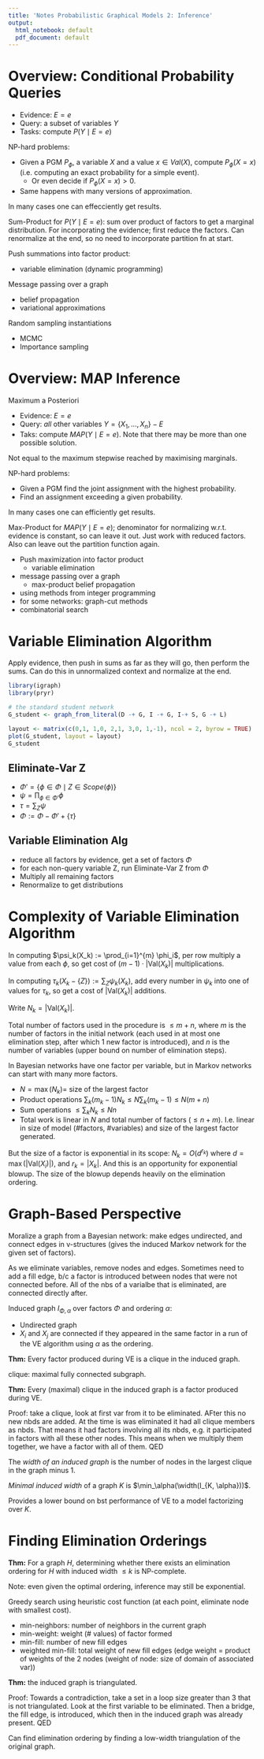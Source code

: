 ```yaml
---
title: 'Notes Probabilistic Graphical Models 2: Inference'
output:
  html_notebook: default
  pdf_document: default
---
```


# Overview: Conditional Probability Queries

- Evidence: $E = e$
- Query: a subset of variables $Y$
- Tasks: compute $P(Y \mid E = e)$

NP-hard problems:

- Given a PGM $P_\phi$, a variable $X$ and a value $x \in Val(X)$, compute
  $P_\phi(X = x)$ (i.e. computing an exact probability for a simple event).
  - Or even decide if $P_\phi(X = x) > 0$.
- Same happens with many versions of approximation.

In many cases one can effecciently get results.

Sum-Product for $P(Y \mid E = e)$: sum over product of factors to get a marginal
distribution.  For incorporating the evidence; first reduce the factors.  Can
renormalize at the end, so no need to incorporate partition fn at start.

Push summations into factor product:

- variable elimination (dynamic programming)

Message passing over a graph

- belief propagation
- variational approximations

Random sampling instantiations

- MCMC
- Importance sampling

# Overview: MAP Inference

Maximum a Posteriori

- Evidence: $E = e$
- Query: *all* other variables $Y = \{X_1, \ldots, X_n\} - E$
- Taks: compute $MAP(Y \mid E = e)$.  Note that there may be more than one
  possible solution.
  
Not equal to the maximum stepwise reached by maximising marginals.

NP-hard problems:

- Given a PGM find the joint assignment with the highest probability.
- Find an assignment exceeding a given probability.

In many cases one can efficiently get results.

Max-Product for $MAP(Y \mid E = e)$; denominator for normalizing w.r.t. evidence
is constant, so can leave it out.  Just work with reduced factors.  Also can
leave out the partition function again.

- Push maximization into factor product
    - variable elimination
- message passing over a graph
    - max-product belief propagation
- using methods from integer programming
- for some networks: graph-cut methods
- combinatorial search

# Variable Elimination Algorithm

Apply evidence, then push in sums as far as they will go, then perform the
sums.  Can do this in unnormalized context and normalize at the end.

```r
library(igraph)
library(pryr)

# the standard student network
G_student <- graph_from_literal(D -+ G, I -+ G, I-+ S, G -+ L)

layout <- matrix(c(0,1, 1,0, 2,1, 3,0, 1,-1), ncol = 2, byrow = TRUE)
plot(G_student, layout = layout)
G_student
```


## Eliminate-Var Z

- $\Phi' = \{ \phi \in \Phi \mid Z \in Scope(\phi) \}$
- $\psi = \prod_{\phi \in \Phi'} \phi$
- $\tau = \sum_Z \psi$
- $\Phi := \Phi - \Phi' + \{\tau\}$

## Variable Elimination Alg
- reduce all factors by evidence, get a set of factors $\Phi$
- for each non-query variable Z, run Eliminate-Var Z from $\Phi$
- Multiply all remaining factors
- Renormalize to get distributions

# Complexity of Variable Elimination Algorithm

In computing $\psi_k(X_k) := \prod_{i=1}^{m} \phi_i$, per row multiply
a value from each $\phi$, so get cost of $(m - 1) \cdot | \mathrm{Val}(X_k) |$
multiplications.

In computing $\tau_k(X_k - \{Z\}) := \sum_Z \psi_k(X_k)$, add every number in
$\psi_k$ into one of values for $\tau_k$, so get a cost of $|\mathrm{Val}(X_k)|$
additions.

Write $N_k = |\mathrm{Val}(X_k)|$.

Total number of factors used in the procedure is $\leq m + n$, where $m$ is
the number of factors in the initial network (each used in at most one
elimination step, after which $1$ new factor is introduced), and $n$ is the
number of variables (upper bound on number of elimination steps).

In Bayesian networks have one factor per variable, but in Markov networks can
start with many more factors.

- $N = \max(N_k) =$ size of the largest factor
- Product operations $\sum_k (m_k - 1) N_k \leq N \sum_k (m_k - 1) \leq N (m + n)$
- Sum operations $\leq \sum_k N_k \leq N n$
- Total work is linear in $N$ and total number of factors ($\leq n + m$).  I.e.
  linear in size of model (#factors, #variables) and size of the largest factor
  generated.

But the size of a factor is exponential in its scope: $N_k = O(d^{r_k})$ where
$d = \max(|\mathrm{Val}(X_i)|)$, and $r_k = |X_k|$. And this is an opportunity
for exponential blowup.  The size of the blowup depends heavily on the
elimination ordering.

# Graph-Based Perspective

Moralize a graph from a Bayesian network: make edges undirected, and connect
edges in v-structures (gives the induced Markov network for the given set of
factors).

As we eliminate variables, remove nodes and edges.  Sometimes need to add a
fill edge, b/c a factor is introduced between nodes that were not connected
before.  All of the nbs of a varialbe that is eliminated, are connected directly
after.

Induced graph $I_{\Phi, \alpha}$ over factors $\Phi$ and ordering $\alpha$:

- Undirected graph
- $X_i$ and $X_j$ are connected if they appeared in the same factor in a run of
  the VE algorithm using $\alpha$ as the ordering.

**Thm:** Every factor produced during VE is a clique in the induced graph.

clique: maximal fully connected subgraph.

**Thm:** Every (maximal) clique in the induced graph is a factor produced during
VE.

Proof: take a clique, look at first var from it to be eliminated.  AFter this
no new nbds are added.  At the time is was eliminated it had all clique members
as nbds.  That means it had factors involving all its nbds, e.g. it participated
in factors with all these other nodes.  This means when we multiply them
together, we have a factor with all of them. QED

The *width of an induced graph* is the number of nodes in the largest clique in
the graph minus 1.

*Minimal induced width* of a graph $K$ is $\min_\alpha(\width(I_{K, \alpha}))$.

Provides a lower bound on bst performance of VE to a model factorizing over $K$.

# Finding Elimination Orderings

**Thm:** For a graph $H$, determining whether there exists an elimination
ordering for $H$ with induced width $\leq k$ is NP-complete.

Note: even given the optimal ordering, inference may still be exponential.

Greedy search using heuristic cost function (at each point, eliminate node
with smallest cost).

- min-neighbors: number of neighbors in the current graph
- min-weight: weight (# values) of factor formed
- min-fill: number of new fill edges
- weighted min-fill: total weight of new fill edges (edge weight = product of
  weights of the 2 nodes (weight of node: size of domain of associated var))

**Thm:** the induced graph is triangulated.

Proof: Towards a contradiction, take a set in a loop size greater than 3 that is not
triangulated.  Look at the first variable to be eliminated.  Then a bridge, the
fill edge, is introduced, which then in the induced graph was already present.
QED

Can find elimination ordering by finding a low-width triangulation of the
original graph.

